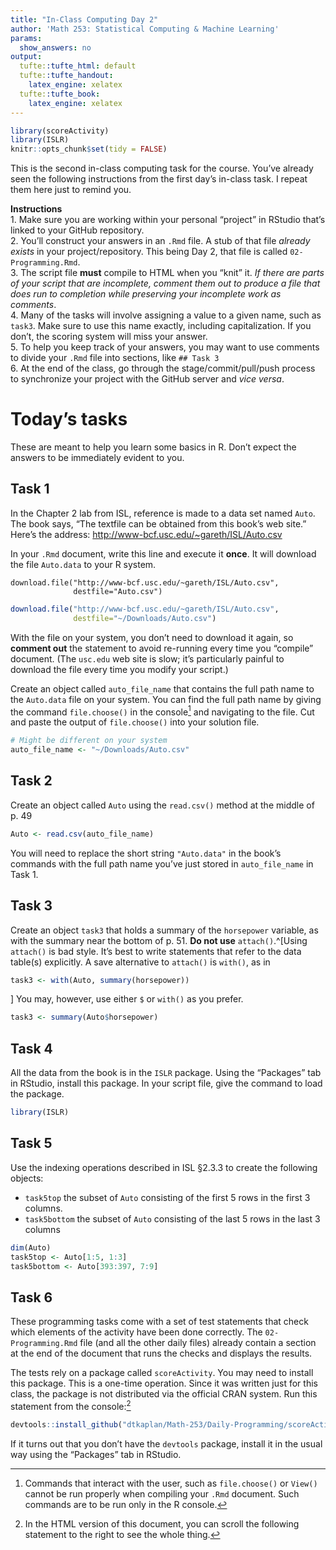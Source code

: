 ```yaml
---
title: "In-Class Computing Day 2"
author: 'Math 253: Statistical Computing & Machine Learning'
params:
  show_answers: no
output:
  tufte::tufte_html: default
  tufte::tufte_handout:
    latex_engine: xelatex
  tufte::tufte_book:
    latex_engine: xelatex
---
```


```r
library(scoreActivity)
library(ISLR)
knitr::opts_chunk$set(tidy = FALSE)
```

This is the second in-class computing task for the course. You've already seen the following instructions from the first day's in-class task.  I repeat them here just to remind you.

**Instructions**  
1. Make sure you are working within your personal "project" in RStudio that's linked to your GitHub repository.   
2. You'll construct your answers in an `.Rmd` file. A stub of that file *already exists* in your project/repository. This being Day 2, that file is called `02-Programming.Rmd`.          
3. The script file **must** compile to HTML when you "knit" it. *If there are parts of your script that are incomplete, comment them out to produce a file that does run to completion while preserving your incomplete work as comments*.    
4. Many of the tasks will involve assigning a value to a given name, such as `task3`.  Make sure to use this name exactly, including capitalization.  If you don't, the scoring system will miss your answer.    
5. To help you keep track of your answers, you may want to use comments to divide your `.Rmd` file into sections, like `## Task 3`    
6. At the end of the class, go through the stage/commit/pull/push process to synchronize your project with the GitHub server and *vice versa*.

# Today's tasks

These are meant to help you learn some basics in R.  Don't expect the answers to be immediately evident to you.

## Task 1

In the Chapter 2 lab from ISL, reference is made to a data set named `Auto`.  The book says, "The textfile can be obtained from this book's web site."  Here's the address: <http://www-bcf.usc.edu/~gareth/ISL/Auto.csv>

In your `.Rmd` document, write this line and execute it **once**.  It will download the file `Auto.data` to your R system.
```
download.file("http://www-bcf.usc.edu/~gareth/ISL/Auto.csv",
              destfile="Auto.csv")
```

```r
download.file("http://www-bcf.usc.edu/~gareth/ISL/Auto.csv",
              destfile="~/Downloads/Auto.csv")
```

With the file on your system, you don't need to download it again, so **comment out** the statement to avoid re-running every time you "compile" document. (The `usc.edu` web site is slow; it's particularly painful to download the file every time you modify your script.)

Create an object called `auto_file_name` that contains the full path name to the `Auto.data` file on your system.  You can find the full path name by giving the command `file.choose()` in the console^[Commands that interact with the user, such as `file.choose()` or `View()` cannot be run properly when compiling your `.Rmd` document. Such commands are to be run only in the R console.]  and navigating to the file.  Cut and paste the output of `file.choose()` into your solution file.

```r
# Might be different on your system
auto_file_name <- "~/Downloads/Auto.csv"
```

## Task 2

Create an object called `Auto` using the `read.csv()` method at the middle of p. 49
```r
Auto <- read.csv(auto_file_name)
```

You will need to replace the short string `"Auto.data"` in the book's commands with the full path name you've just stored in `auto_file_name` in Task 1.

## Task 3

Create an object `task3` that holds a summary of the `horsepower` variable, as with the summary near the bottom of p. 51.  **Do not use** `attach()`.^[Using `attach()` is bad style. It's best to write statements that refer to the data table(s) explicitly. A save alternative to `attach()` is `with()`, as in 
```r
task3 <- with(Auto, summary(horsepower))
```
] You may, however, use either `$` or `with()` as you prefer. 
```r
task3 <- summary(Auto$horsepower)
```

## Task 4

All the data from the book is in the `ISLR` package.  Using the "Packages" tab in RStudio, install this package.  In your script file, give the command to load the package.

```r
library(ISLR)
```

## Task 5

Use the indexing operations described in ISL §2.3.3 to create the following objects:

* `task5top` the subset of `Auto` consisting of the first 5 rows in the first 3 columns.
* `task5bottom` the subset of `Auto` consisting of the last 5 rows in the last 3 columns

```r
dim(Auto)
task5top <- Auto[1:5, 1:3]
task5bottom <- Auto[393:397, 7:9]
```

## Task 6

These programming tasks come with a set of test statements that check which elements of the activity have been done correctly.  The `02-Programming.Rmd` file (and all the other daily files) already contain a section at the end of the document that runs the checks and displays the results. 

The tests rely on a package called `scoreActivity`. You may need to install this package. This is a one-time operation.
Since it was written just for this class, the package is not distributed via the official CRAN system.  Run this statement from the console:^[In the HTML version of this document, you can scroll the following statement to the right to see the whole thing.]
```r
devtools::install_github("dtkaplan/Math-253/Daily-Programming/scoreActivity")
```
If it turns out that you don't have the `devtools` package, install it in the usual way using the "Packages" tab in RStudio.
